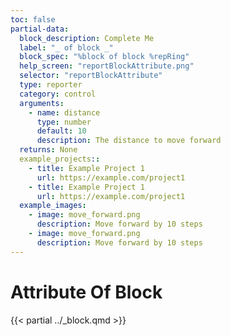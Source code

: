 ```yaml
---
toc: false
partial-data:
  block_description: Complete Me
  label: "_ of block _"
  block_spec: "%block of block %repRing"
  help_screen: "reportBlockAttribute.png"
  selector: "reportBlockAttribute"
  type: reporter
  category: control
  arguments:
    - name: distance
      type: number
      default: 10
      description: The distance to move forward
  returns: None
  example_projects::
    - title: Example Project 1
      url: https://example.com/project1
    - title: Example Project 1
      url: https://example.com/project1
  example_images:
    - image: move_forward.png
      description: Move forward by 10 steps
    - image: move_forward.png
      description: Move forward by 10 steps
---
```


# Attribute Of Block {.unnumbered}

{{< partial ../_block.qmd >}}
